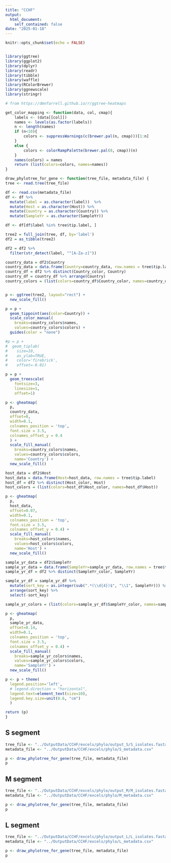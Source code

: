 ```yaml
---
title: "CCHF"
output:
  html_document:
    self_contained: false
date: "2025-01-18"
---
```


```r
knitr::opts_chunk$set(echo = FALSE)


library(ggtree)
library(ggplot2)
library(dplyr)
library(readr)
library(tibble)
library(waffle)
library(RColorBrewer)
library(ggnewscale)
library(stringr)

```

```r
# from https://dmnfarrell.github.io/r/ggtree-heatmaps

get_color_mapping <- function(data, col, cmap){
    labels <- (data[[col]])
    names <- levels(as.factor(labels))
    n <- length(names)
    if (n<10){
        colors <- suppressWarnings(c(brewer.pal(n, cmap)))[1:n]
    }
    else {
        colors <- colorRampPalette(brewer.pal(8, cmap))(n)
    }
    names(colors) = names
    return (list(colors=colors, names=names))
}
```

```r

draw_phylotree_for_gene <- function(tree_file, metadata_file) {
tree <- read.tree(tree_file)

df <- read.csv(metadata_file)
df <- df %>%
  mutate(label = as.character(label))  %>%
  mutate(Host = as.character(Host)) %>%
  mutate(Country = as.character(Country)) %>%
  mutate(SampleYr = as.character(SampleYr))

df <- df[df$label %in% tree$tip.label, ]

tree2 = full_join(tree, df, by='label')
df2 = as_tibble(tree2)

df2 = df2 %>%
  filter(str_detect(label, "^[A-Za-z]"))

country_data = df2$Country
country_data = data.frame(Country=country_data, row.names = tree$tip.label)
country_df = df2 %>% distinct(Country_color, Country)
country_df = country_df %>% arrange(Country)
country_colors = (list(colors=country_df$Country_color, names=country_df$Country))


p <- ggtree(tree2, layout="rect") +
  new_scale_fill()

p = p + 
  geom_tippoint(aes(color=Country)) + 
  scale_color_manual(
    breaks=country_colors$names,
    values=country_colors$colors) +
  guides(color = "none") 

#p = p +
#  geom_tiplab(
#    size=10,  
#    as_ylab=TRUE, 
#    color='firebrick', 
#    offset=-0.01)

p = p +
  geom_treescale(
    fontsize=3, 
    linesize=1, 
    offset=1)

p <- gheatmap(
  p, 
  country_data, 
  offset=0, 
  width=0.1, 
  colnames_position = 'top', 
  font.size = 3.5, 
  colnames_offset_y = 0.4
  ) + 
  scale_fill_manual(
    breaks=country_colors$names,
    values=country_colors$colors, 
    name='Country') + 
  new_scale_fill()

host_data = df2$Host
host_data = data.frame(Host=host_data, row.names = tree$tip.label)
host_df = df2 %>% distinct(Host_color, Host)
host_colors = (list(colors=host_df$Host_color, names=host_df$Host))

p <- gheatmap(
  p, 
  host_data,
  offset=0.07,
  width=0.1, 
  colnames_position = 'top', 
  font.size = 3.5, 
  colnames_offset_y = 0.4) + 
  scale_fill_manual(
    breaks=host_colors$names,
    values=host_colors$colors, 
    name='Host') + 
  new_scale_fill()

sample_yr_data = df2$SampleYr
sample_yr_data = data.frame(SampleYr=sample_yr_data, row.names = tree$tip.label)
sample_yr_df = df2 %>% distinct(SampleYr_color, SampleYr)

sample_yr_df = sample_yr_df %>%
  mutate(sort_key = as.integer(sub(".*(\\d{4})$", "\\1", SampleYr))) %>%
  arrange(sort_key) %>%
  select(-sort_key) 

sample_yr_colors = (list(colors=sample_yr_df$SampleYr_color, names=sample_yr_df$SampleYr))

p <- gheatmap(
  p, 
  sample_yr_data, 
  offset=0.14,
  width=0.1, 
  colnames_position = 'top', 
  font.size = 3.5, 
  colnames_offset_y = 0.4) + 
  scale_fill_manual(
    breaks=sample_yr_colors$names,
    values=sample_yr_colors$colors,
    name='SampleYr') + 
  new_scale_fill()

p <- p + theme(
  legend.position='left', 
  # legend.direction = "horizontal",
  legend.text=element_text(size=10), 
  legend.key.size=unit(0.6, "cm")
  )

return (p)
}

```
## S segment

```r
tree_file <- "../OutputData/CCHF/excels/phylo/output_S/S_isolates.fasta.aln.treefile"
metadata_file <- "../OutputData/CCHF/excels/phylo/S_metadata.csv"

p <- draw_phylotree_for_gene(tree_file, metadata_file)
p
```

## M segment

```r
tree_file <- "../OutputData/CCHF/excels/phylo/output_M/M_isolates.fasta.aln.treefile"
metadata_file <- "../OutputData/CCHF/excels/phylo/M_metadata.csv"

p <- draw_phylotree_for_gene(tree_file, metadata_file)
p
```

## L segment

```r
tree_file <- "../OutputData/CCHF/excels/phylo/output_L/L_isolates.fasta.aln.treefile"
metadata_file <- "../OutputData/CCHF/excels/phylo/L_metadata.csv"

p <- draw_phylotree_for_gene(tree_file, metadata_file)
p
```

